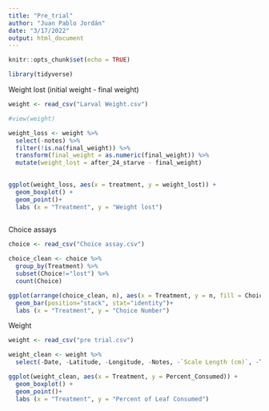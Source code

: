 ```yaml
---
title: "Pre_trial"
author: "Juan Pablo Jordán"
date: "3/17/2022"
output: html_document
---
```


```r
knitr::opts_chunk$set(echo = TRUE)
```

```r
library(tidyverse)

```

Weight lost (initial weight - final weight)
```r

weight <- read_csv("Larval Weight.csv")

#view(weight)

weight_loss <- weight %>% 
  select(-notes) %>% 
  filter(!is.na(final_weight)) %>% 
  transform(final_weight = as.numeric(final_weight)) %>% 
  mutate(weight_lost = after_24_starve - final_weight) 
  

ggplot(weight_loss, aes(x = treatment, y = weight_lost)) +
  geom_boxplot() +
  geom_point()+
  labs (x = "Treatment", y = "Weight lost")
  

```



Choice assays
```r

choice <- read_csv("Choice assay.csv")

choice_clean <- choice %>% 
  group_by(Treatment) %>%
  subset(Choice!="lost") %>% 
  count(Choice) 

ggplot(arrange(choice_clean, n), aes(x = Treatment, y = n, fill = Choice)) +
  geom_bar(position="stack", stat="identity")+
  labs (x = "Treatment", y = "Choice Number")

```

Weight

```r
weight <- read_csv("pre trial.csv")

weight_clean <- weight %>% 
  select(-Date, -Latitude, -Longitude, -Notes, -`Scale Length (cm)`, -Time) 

ggplot(weight_clean, aes(x = Treatment, y = Percent_Consumed)) +
  geom_boxplot() +
  geom_point()+
  labs (x = "Treatment", y = "Percent of Leaf Consumed")

```


